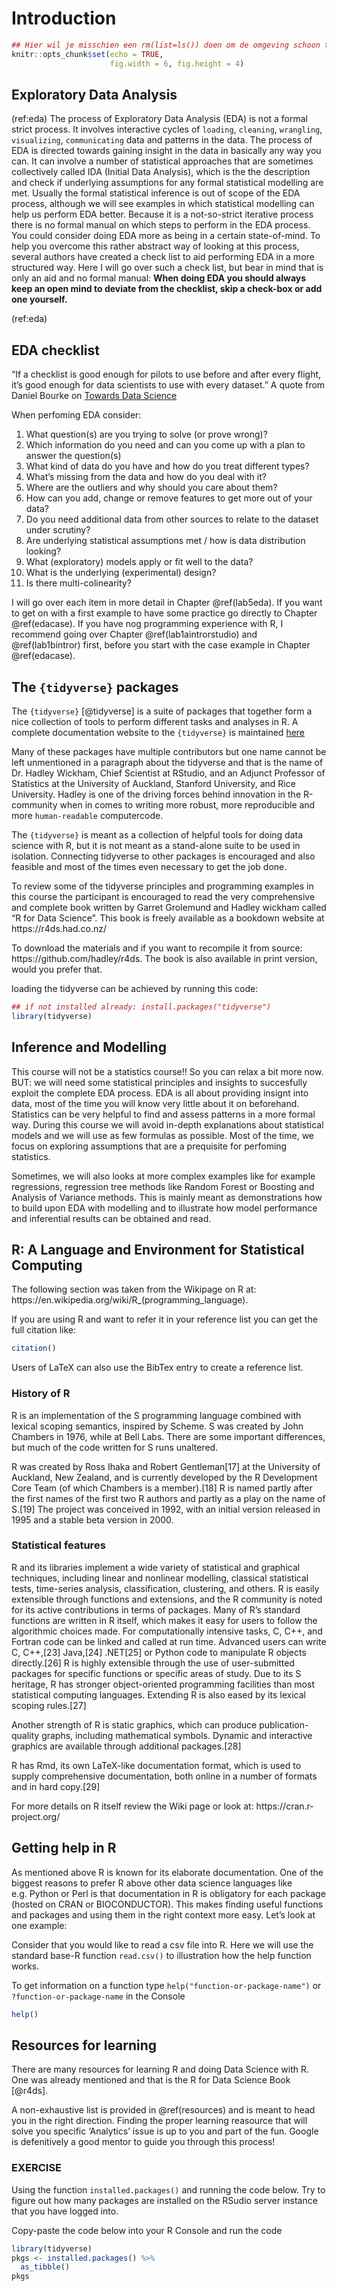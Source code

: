 # Introduction {#intro}

```r
## Hier wil je misschien een rm(list=ls()) doen om de omgeving schoon te maken
knitr::opts_chunk$set(echo = TRUE,
                      fig.width = 6, fig.height = 4)
```

## Exploratory Data Analysis

(ref:eda) The process of Exploratory Data Analysis (EDA) is not a formal strict process. It involves interactive cycles of `loading`, `cleaning`, `wrangling`, `visualizing`, `communicating` data and patterns in the data. The process of EDA is directed towards gaining insight in the data in basically any way you can. It can involve a number of statistical approaches that are sometimes collectively called IDA (Initial Data Analysis), which is the the description and check if underlying assumptions for any formal statistical modelling are met. Usually the formal statistical inference is out of scope of the EDA process, although we will see examples in which statistical modelling can help us perform EDA better. Because it is a not-so-strict iterative process there is no formal manual on which steps to perform in the EDA process. You could consider doing EDA more as being in a certain state-of-mind. To help you overcome this rather abstract way of looking at this process, several authors have created a check list to aid performing EDA in a more structured way. Here I will go over such a check list, but bear in mind that is only an aid and no formal manual: __When doing EDA you should always keep an open mind to deviate from the checklist, skip a check-box or add one yourself.__

(ref:eda)


## EDA checklist 

"If a checklist is good enough for pilots to use before and after every flight, it’s good enough for data scientists to use with every dataset." A quote from Daniel Bourke on [Towards Data Science](https://towardsdatascience.com/a-gentle-introduction-to-exploratory-data-analysis-f11d843b8184)

When perfoming EDA consider:

 1. What question(s) are you trying to solve (or prove wrong)?
 1. Which information do you need and can you come up with a plan to answer the question(s)
 1. What kind of data do you have and how do you treat different types?
 1. What’s missing from the data and how do you deal with it?
 1. Where are the outliers and why should you care about them?
 1. How can you add, change or remove features to get more out of your data?
 1. Do you need additional data from other sources to relate to the dataset under scrutiny?
 1. Are underlying statistical assumptions met / how is data distribution looking?
 1. What (exploratory) models apply or fit well to the data?
 1. What is the underlying (experimental) design?
 1. Is there multi-colinearity?

I will go over each item in more detail in Chapter \@ref(lab5eda). If you want to get on with a first example to have some practice go directly to Chapter \@ref(edacase). If you have nog programming experience with R, I recommend going over Chapter \@ref(lab1aintrorstudio) and \@ref(lab1bintror) first, before you start with the case example in Chapter \@ref(edacase).

## The `{tidyverse}` packages

The `{tidyverse}` [@tidyverse] is a suite of packages that together form a nice collection of tools to perform different tasks and analyses in R. A complete documentation website to the `{tidyverse}` is maintained [here](https://www.tidyverse.org/)

Many of these packages have multiple contributors but one name cannot be left unmentioned in a paragraph about the tidyverse and that is the name of Dr. Hadley Wickham, Chief Scientist at RStudio, and an Adjunct Professor of Statistics at the University of Auckland, Stanford University, and Rice University. Hadley is one of the driving forces behind innovation in the R-community when in comes to writing more robust, more reproducible and more `human-readable` computercode. 

The `{tidyverse}` is meant as a collection of helpful tools for doing data science with R, but it is not meant as a stand-alone suite to be used in isolation. Connecting tidyverse to other packages is encouraged and also feasible and most of the times even necessary to get the job done.

To review some of the tidyverse principles and programming examples in this course the participant is encouraged to read the very comprehensive and complete book written by Garret Grolemund and Hadley wickham called "R for Data Science". This book is freely available as a bookdown website at https://r4ds.had.co.nz/

To download the materials and if you want to recompile it from source: https://github.com/hadley/r4ds. The book is also available in print version, would you prefer that.

loading the tidyverse can be achieved by running this code:
```r
## if not installed already: install.packages("tidyverse")
library(tidyverse)
```

## Inference and Modelling
This course will not be a statistics course!! So you can relax a bit more now. BUT: we will need some statistical principles and insights to succesfully exploit the complete EDA process. EDA is all about providing insignt into data, most of the time you will know very little about it on beforehand. Statistics can be very helpful to find and assess patterns in a more formal way. During this course we will avoid in-depth explanations about statistical models and we will use as few formulas as possible. Most of the time, we focus on exploring assumptions that are a prequisite for perfoming statistics. 

Sometimes, we will also looks at more complex examples like for example regressions, regression tree methods like Random Forest or Boosting and Analysis of Variance methods. This is mainly meant as demonstrations how to build upon EDA with modelling and to illustrate how model performance and inferential results can be obtained and read.

## R: A Language and Environment for Statistical Computing 
The following section was taken from the Wikipage on R at: https://en.wikipedia.org/wiki/R_(programming_language). 

If you are using R and want to refer it in your reference list you can get the full citation like:
```r
citation()
```
Users of LaTeX can also use the BibTex entry to create a reference list.

### History of R

R is an implementation of the S programming language combined with lexical scoping semantics, inspired by Scheme. S was created by John Chambers in 1976, while at Bell Labs. There are some important differences, but much of the code written for S runs unaltered.

R was created by Ross Ihaka and Robert Gentleman[17] at the University of Auckland, New Zealand, and is currently developed by the R Development Core Team (of which Chambers is a member).[18] R is named partly after the first  names of the first two R authors and partly as a play on the name of S.[19]  The project was conceived in 1992, with an initial version released in 1995  and a stable beta version in 2000.

### Statistical features

R and its libraries implement a wide variety of statistical and graphical techniques, including linear and nonlinear modelling, classical statistical  tests, time-series analysis, classification, clustering, and others. R is easily extensible through functions and extensions, and the R community is  noted for its active contributions in terms of packages. Many of R's standard functions are written in R itself, which makes it easy for users to follow the algorithmic choices made. For computationally intensive tasks, C, C++, and Fortran code can be linked and called at run time. Advanced users can write C, C++,[23] Java,[24] .NET[25] or Python code to manipulate R objects directly.[26] R is highly extensible through the use of user-submitted packages for specific functions or specific areas of study. Due to its S heritage, R has stronger object-oriented programming facilities than most statistical computing languages. Extending R is also eased by its lexical scoping rules.[27]

Another strength of R is static graphics, which can produce publication-quality graphs, including mathematical symbols. Dynamic and interactive graphics are available through additional packages.[28]

R has Rmd, its own LaTeX-like documentation format, which is used to supply  comprehensive documentation, both online in a number of formats and in hard copy.[29] 

For more details on R itself review the Wiki page or look at: https://cran.r-project.org/

## Getting help in R
As mentioned above R is known for its elaborate documentation. One of the biggest reasons to prefer R above other data science languages like e.g. Python or Perl is that documentation in R is obligatory for each package (hosted on CRAN or BIOCONDUCTOR). This makes finding useful functions and packages and using them in the right context more easy. Let's look at one example:

Consider that you would like to read a csv file into R. Here we will use the standard base-R function `read.csv()` to illustration how the help function works.

To get information on a function type `help("function-or-package-name")` or
`?function-or-package-name` in the Console


```r
help()
```


## Resources for learning
There are many resources for learning R and doing Data Science with R. One was already mentioned and that is the R for Data Science Book [@r4ds].

A non-exhaustive list is provided in \@ref(resources) and is meant to head you in the right direction. Finding the proper learning reasource that will solve you specific 'Analytics' issue is up to you and part of the fun. Google is defenitively a good mentor to guide you through this process! 

### **EXERCISE** {-}
Using the function `installed.packages()` and running the code below. Try to figure out how many packages are installed on the RSudio server instance that you have logged into.

Copy-paste the code below into your R Console and run the code

```r
library(tidyverse)
pkgs <- installed.packages() %>%
  as_tibble() 
pkgs
```


